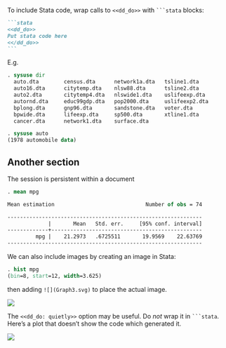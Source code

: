 To include Stata code, wrap calls to `<<dd_do>>` with ```` ```stata ```` blocks:

````markdown
```stata
<<dd_do>>
Put stata code here
<</dd_do>>
```
````


E.g.

```stata
. sysuse dir
  auto.dta        census.dta      network1a.dta   tsline1.dta
  auto16.dta      citytemp.dta    nlsw88.dta      tsline2.dta
  auto2.dta       citytemp4.dta   nlswide1.dta    uslifeexp.dta
  autornd.dta     educ99gdp.dta   pop2000.dta     uslifeexp2.dta
  bplong.dta      gnp96.dta       sandstone.dta   voter.dta
  bpwide.dta      lifeexp.dta     sp500.dta       xtline1.dta
  cancer.dta      network1.dta    surface.dta

. sysuse auto
(1978 automobile data)

```

## Another section

The session is persistent within a document

```stata
. mean mpg

Mean estimation                             Number of obs = 74

--------------------------------------------------------------
             |       Mean   Std. err.     [95% conf. interval]
-------------+------------------------------------------------
         mpg |    21.2973   .6725511       19.9569    22.63769
--------------------------------------------------------------

```

We can also include images by creating an image in Stata:

```stata
. hist mpg
(bin=8, start=12, width=3.625)

```

then adding ``` ![](Graph3.svg) ``` to place the actual image.

![](images/mpg_hist.svg)

The `<<dd_do: quietly>>` option may be useful. Do *not* wrap it in ```` ```stata
````. Here's a plot that doesn't show the code which generated it.


![](images/mpg_price_scatter.svg)
